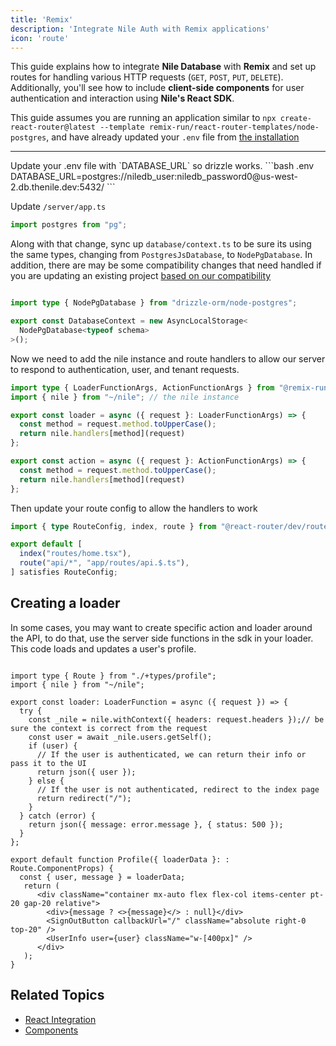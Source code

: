 ```yaml
---
title: 'Remix'
description: 'Integrate Nile Auth with Remix applications'
icon: 'route'
---
```




This guide explains how to integrate **Nile Database** with **Remix** and set up routes for handling various HTTP requests (`GET`, `POST`, `PUT`, `DELETE`). Additionally, you'll see how to include **client-side components** for user authentication and interaction using **Nile's React SDK**.

<Note>This guide assumes you are running an application similar to `npx create-react-router@latest --template remix-run/react-router-templates/node-postgres`, and have already updated your `.env` file from [the installation](../getting-started/installation.mdx)</Note>

---

<Steps>
<Step title="Update .env">
    Update your .env file with `DATABASE_URL` so drizzle works.
    ```bash .env
    DATABASE_URL=postgres://niledb_user:niledb_password0@us-west-2.db.thenile.dev:5432/<database_name>
    ```
</Step>


<Step title="Update to node-pg">

Update `/server/app.ts`

```ts server/app.ts
import postgres from "pg";
```

Along with that change, sync up `database/context.ts` to be sure its using the same types, changing from `PostgresJsDatabase`, to `NodePgDatabase`. In addition, there are may be some compatibility changes that need handled if you are updating an existing project [based on our compatibility](../../postgres/postgres-compatibility)

```ts

import type { NodePgDatabase } from "drizzle-orm/node-postgres";

export const DatabaseContext = new AsyncLocalStorage<
  NodePgDatabase<typeof schema>
>();

```
</Step>

<Step title="Add Nile to the server">
Now we need to add the nile instance and route handlers to allow our server to respond to authentication, user, and tenant requests.

```ts app/routes/api.$.ts
import type { LoaderFunctionArgs, ActionFunctionArgs } from "@remix-run/node"
import { nile } from "~/nile"; // the nile instance

export const loader = async ({ request }: LoaderFunctionArgs) => {
  const method = request.method.toUpperCase();
  return nile.handlers[method](request)
};

export const action = async ({ request }: ActionFunctionArgs) => {
  const method = request.method.toUpperCase();
  return nile.handlers[method](request)
};
```
 Then update your route config to allow the handlers to work

``` ts app/routes.ts
import { type RouteConfig, index, route } from "@react-router/dev/routes";

export default [
  index("routes/home.tsx"),
  route("api/*", "app/routes/api.$.ts"),
] satisfies RouteConfig;
```

</Step>


</Steps>


## Creating a loader

In some cases, you may want to create specific action and loader around the API, to do that, use the server side functions in the sdk in your loader. This code loads and updates a user&apos;s profile.

```tsx

import type { Route } from "./+types/profile";
import { nile } from "~/nile";

export const loader: LoaderFunction = async ({ request }) => {
  try {
    const _nile = nile.withContext({ headers: request.headers });// be sure the context is correct from the request
    const user = await _nile.users.getSelf(); 
    if (user) {
      // If the user is authenticated, we can return their info or pass it to the UI
      return json({ user });
    } else {
      // If the user is not authenticated, redirect to the index page
      return redirect("/");
    }
  } catch (error) {
    return json({ message: error.message }, { status: 500 });
  }
};

export default function Profile({ loaderData }: : Route.ComponentProps) {
  const { user, message } = loaderData;
   return (
      <div className="container mx-auto flex flex-col items-center pt-20 gap-20 relative">
        <div>{message ? <>{message}</> : null}</div>
        <SignOutButton callbackUrl="/" className="absolute right-0 top-20" />
        <UserInfo user={user} className="w-[400px]" />
      </div>
   );
}

```

## Related Topics

- [React Integration](/auth/frontendframeworks/react)
- [Components](/auth/components/signin) 